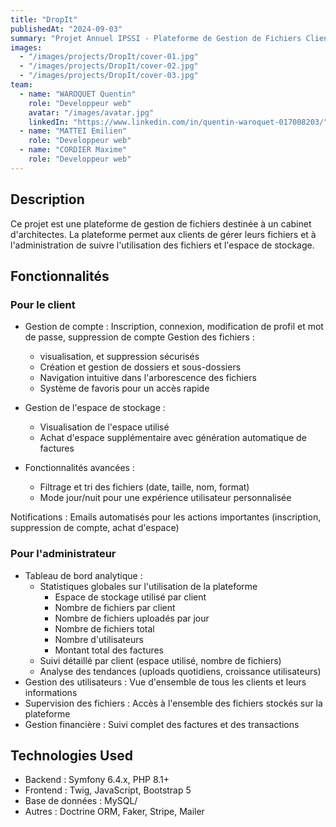 ```yaml
---
title: "DropIt"
publishedAt: "2024-09-03"
summary: "Projet Annuel IPSSI - Plateforme de Gestion de Fichiers Clients pour Cabinet d'Architectes"
images:
  - "/images/projects/DropIt/cover-01.jpg"
  - "/images/projects/DropIt/cover-02.jpg"
  - "/images/projects/DropIt/cover-03.jpg"
team:
  - name: "WAROQUET Quentin"
    role: "Developpeur web"
    avatar: "/images/avatar.jpg"
    linkedIn: "https://www.linkedin.com/in/quentin-waroquet-017008203/"
  - name: "MATTEI Emilien"
    role: "Developpeur web"
  - name: "CORDIER Maxime"
    role: "Developpeur web"
---
```


## Description

Ce projet est une plateforme de gestion de fichiers destinée à un cabinet d'architectes. La plateforme permet aux clients de gérer leurs fichiers et à l'administration de suivre l'utilisation des fichiers et l'espace de stockage.
## Fonctionnalités

### Pour le client

- Gestion de compte : Inscription, connexion, modification de profil et mot de passe, suppression de compte
Gestion des fichiers :
  - visualisation, et suppression sécurisés
  - Création et gestion de dossiers et sous-dossiers
  - Navigation intuitive dans l'arborescence des fichiers
  - Système de favoris pour un accès rapide

- Gestion de l'espace de stockage :
  - Visualisation de l'espace utilisé
  - Achat d'espace supplémentaire avec génération automatique de factures

- Fonctionnalités avancées :
  - Filtrage et tri des fichiers (date, taille, nom, format)
  - Mode jour/nuit pour une expérience utilisateur personnalisée


Notifications : Emails automatisés pour les actions importantes (inscription, suppression de compte, achat d'espace)
### Pour l'administrateur

- Tableau de bord analytique :
  - Statistiques globales sur l'utilisation de la plateforme
    - Espace de stockage utilisé par client
    - Nombre de fichiers par client
    - Nombre de fichiers uploadés par jour
    - Nombre de fichiers total
    - Nombre d'utilisateurs
    - Montant total des factures
  - Suivi détaillé par client (espace utilisé, nombre de fichiers)
  - Analyse des tendances (uploads quotidiens, croissance utilisateurs)
- Gestion des utilisateurs : Vue d'ensemble de tous les clients et leurs informations
- Supervision des fichiers : Accès à l'ensemble des fichiers stockés sur la plateforme
- Gestion financière : Suivi complet des factures et des transactions

## Technologies Used

- Backend : Symfony 6.4.x, PHP 8.1+
- Frontend : Twig, JavaScript, Bootstrap 5
- Base de données : MySQL/
- Autres : Doctrine ORM, Faker, Stripe, Mailer